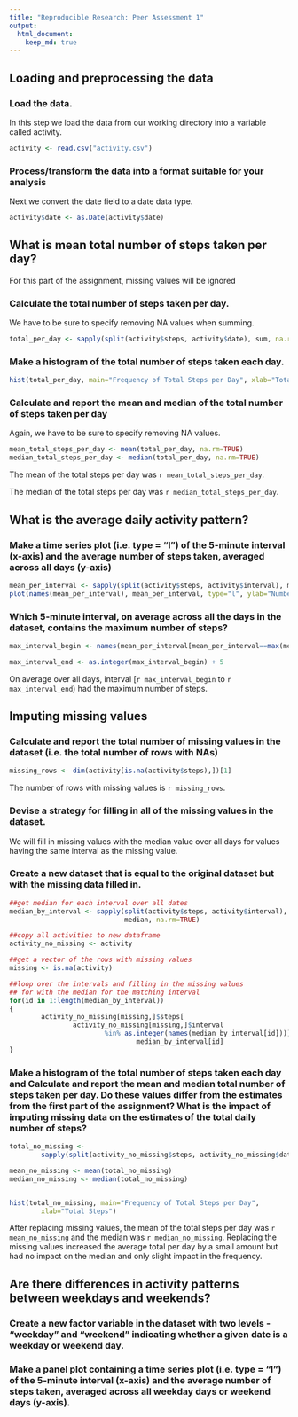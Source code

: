 ```yaml
---
title: "Reproducible Research: Peer Assessment 1"
output: 
  html_document:
    keep_md: true
---
```



## Loading and preprocessing the data

### Load the data.

In this step we load the data from our working directory into a variable called activity.  

```r
activity <- read.csv("activity.csv")
```

### Process/transform the data into a format suitable for your analysis

Next we convert the date field to a date data type.

```r
activity$date <- as.Date(activity$date)
```


## What is mean total number of steps taken per day?

For this part of the assignment, missing values will be ignored

### Calculate the total number of steps taken per day.

We have to be sure to specify removing NA values when summing.

```r
total_per_day <- sapply(split(activity$steps, activity$date), sum, na.rm=TRUE)
```

### Make a histogram of the total number of steps taken each day.

```r
hist(total_per_day, main="Frequency of Total Steps per Day", xlab="Total Steps")
```

### Calculate and report the mean and median of the total number of steps taken per day

Again, we have to be sure to specify removing NA values. 

```r

mean_total_steps_per_day <- mean(total_per_day, na.rm=TRUE)
median_total_steps_per_day <- median(total_per_day, na.rm=TRUE)

```

The mean of the total steps per day was `r mean_total_steps_per_day`.

The median of the total steps per day was `r median_total_steps_per_day`.

## What is the average daily activity pattern?

### Make a time series plot (i.e. type = "l") of the 5-minute interval (x-axis) and the average number of steps taken, averaged across all days (y-axis)

```r
mean_per_interval <- sapply(split(activity$steps, activity$interval), mean, na.rm=TRUE)
plot(names(mean_per_interval), mean_per_interval, type="l", ylab="Number of Steps", xlab="Interval")

```

### Which 5-minute interval, on average across all the days in the dataset, contains the maximum number of steps?

```r

max_interval_begin <- names(mean_per_interval[mean_per_interval==max(mean_per_interval)])

max_interval_end <- as.integer(max_interval_begin) + 5

```

On average over all days, interval [`r max_interval_begin` to 
`r max_interval_end`) had the maximum number of steps.

## Imputing missing values

### Calculate and report the total number of missing values in the dataset (i.e. the total number of rows with NAs)

```r
missing_rows <- dim(activity[is.na(activity$steps),])[1]
```

The number of rows with missing values is `r missing_rows`.

### Devise a strategy for filling in all of the missing values in the dataset.

We will fill in missing values with the median value over all days for values having the same interval as the missing value.

### Create a new dataset that is equal to the original dataset but with the missing data filled in.

```r

##get median for each interval over all dates
median_by_interval <- sapply(split(activity$steps, activity$interval), 
                             median, na.rm=TRUE)

##copy all activities to new dataframe 
activity_no_missing <- activity

##get a vector of the rows with missing values
missing <- is.na(activity)

##loop over the intervals and filling in the missing values
## for with the median for the matching interval
for(id in 1:length(median_by_interval))
{
        activity_no_missing[missing,]$steps[
                activity_no_missing[missing,]$interval 
                        %in% as.integer(names(median_by_interval[id]))] <- 
                                median_by_interval[id]
}

```

### Make a histogram of the total number of steps taken each day and Calculate and report the mean and median total number of steps taken per day. Do these values differ from the estimates from the first part of the assignment? What is the impact of imputing missing data on the estimates of the total daily number of steps?

```r

total_no_missing <- 
        sapply(split(activity_no_missing$steps, activity_no_missing$date), sum)

mean_no_missing <- mean(total_no_missing)
median_no_missing <- median(total_no_missing)


hist(total_no_missing, main="Frequency of Total Steps per Day", 
        xlab="Total Steps")

```

After replacing missing values, the mean of the total steps per day was `r mean_no_missing` and the median was `r median_no_missing`.  Replacing the missing values increased the average total per day by a small amount but had no impact on the median and only slight impact in the frequency.

## Are there differences in activity patterns between weekdays and weekends?


### Create a new factor variable in the dataset with two levels - "weekday" and "weekend" indicating whether a given date is a weekday or weekend day.

### Make a panel plot containing a time series plot (i.e. type = "l") of the 5-minute interval (x-axis) and the average number of steps taken, averaged across all weekday days or weekend days (y-axis).